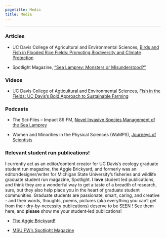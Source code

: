 ```yaml
---
pagetitle: Media
title: Media
---
```

<style type="text/css">
h1.title {
  text-align: center;
}
</style>

***

### Articles  
* UC Davis College of Agricultural and Environmental Sciences, [Birds and Fish in Flooded Rice Fields: Promoting Biodiversity and Climate Protection](https://caes.ucdavis.edu/news/birds-and-fish-flooded-rice-fields-promoting-biodiversity-and-climate-protection)

* Spotlight Magazine, ["Sea Lamprey: Monsters or Misunderstood?"](https://spotlight-msu.medium.com/sea-lamprey-monsters-or-misunderstood-b8214a070de3)

### Videos
* UC Davis College of Agticultural and Environmental Sciences, [Fish in the Fields: UC Davis's Bold Approach to Sustainable Farming](https://www.youtube.com/watch?v=z642dQCTa3c)

### Podcasts 
* The Sci-Files – Impact 89 FM, [Novel Invasive Species Management of the Sea Lamprey](https://impact89fm.org/91837/podcasts/the-sci-files-11-1-2020-emily-mensch-novel-invasive-species-management-of-the-sea-lamprey/) 

* Women and Minorities in the Physical Sciences (WaMPS), [Journeys of Scientists](https://www.everand.com/podcast/591512260/Episode-17-Emily-Mensch)  

### Relevant student run publications! 
I currently act as an editor/content creator for UC Davis's ecology graduate student run magazine, the Aggie Brickyard, and formerly was an editor/designer/writer for Michigan State University's fisheries and wildlife graduate student run magazine, Spotlight. I **love** student led publications, and think they are a wonderful way to get a taste of a breadth of research, sure, but they also help place you in the heart of graduate student communities. Graduate students are passionate, smart, caring, and creative - and their words, thoughts, poems, pictures (aka everything you can't get from their dry-by-necessity publications) deserve to be SEEN ! See them here, and **please** show me your student-led publications! 

* [The Aggie Brickyard!](https://aggiebrickyard.github.io/)

* [MSU FW's Spotlight Magazine](https://spotlight-msu.medium.com/) 
